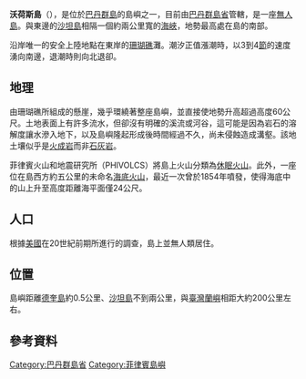 {{Infobox islands
| name             = 沃荷斯島
| native name      = Ivujos
| native name link = 
| sobriquet        = 
| image name       = 
| image caption    = 
| image size       = 
| image alt        =
| locator map      = 
| locator map size = 
| map_custom       = 
| location         = [[德奎島|德奎島]]東南方、[[沙坦島|沙坦島]]西方
| coordinates      = {{coord|20|19|N|121|49|E|region:PH_type:isle}}
| archipelago      = [[巴丹群島|巴丹群島]]
| total islands    = 
| major islands    = 
| area             = 
| area_km2         = 
| area_sqmi        =
| rank             = 
| length           =
| length_km        = 4.0
| length_mi        =
| width            = 
| width_km         = 1.8
| width_mi         =
| coastline        =
| coastline_km     =
| coastline_mi     =
| highest mount    = 
| elevation        = 
| elevation_m      = 90
| elevation_ft     =
| Country heading  =
| country          = {{Flag|Philippines}}
| demonym          =
| population       = 0
| population as of = 
| density_km2      =
| ethnic groups    = 
| website          = 
| additional info  =
}}
'''沃荷斯島'''（{{lang-en|'''Vohas、Ibugos、Ibujos、Vuhus、Ibahos'''}}），是位於[[巴丹群島|巴丹群島]]的島嶼之一，目前由[[巴丹群島省|巴丹群島省]]管轄，是一座[[無人島|無人島]]。與東邊的[[沙坦島|沙坦島]]相隔一個約兩公里寬的[[海峽|海峽]]，地勢最高處在島的南部。

沿岸唯一的安全上陸地點在東岸的[[珊瑚礁|珊瑚礁]]灘。潮汐正值漲潮時，以3到4[[節_(單位)|節]]的速度湧向南邊，退潮時則向北退卻。

== 地理 ==
由珊瑚礁所組成的懸崖，幾乎環繞著整座島嶼，並直接使地勢升高超過高度60公尺。土地表面上有許多流水，但卻沒有明確的溪流或河谷，這可能是因為岩石的溶解度讓水滲入地下，以及島嶼隆起形成後時間經過不久，尚未侵蝕造成溝壑。該地土壤似乎是[[火成岩|火成岩]]而非[[石灰岩|石灰岩]]。

菲律賓火山和地震研究所（PHIVOLCS）將島上火山分類為[[休眠火山|休眠火山]]。此外，一座位在島西方約五公里的未命名[[海底火山|海底火山]]，最近一次曾於1854年噴發，使得海底中的山上升至高度距離海平面僅24公尺。

== 人口 ==
根據[[美國|美國]]在20世紀前期所進行的調查，島上並無人類居住。

== 位置 ==
島嶼距離[[德奎島|德奎島]]約0.5公里、[[沙坦島|沙坦島]]不到兩公里，與[[臺灣|臺灣]][[蘭嶼|蘭嶼]]相距大約200公里左右。

== 參考資料 ==
{{reflist}}

{{coord|20|19|N|121|49|E|region:PH_type:isle|display=title}}

[[Category:巴丹群島省|Category:巴丹群島省]]
[[Category:菲律賓島嶼|Category:菲律賓島嶼]]

{{Philippines-geo-stub}}